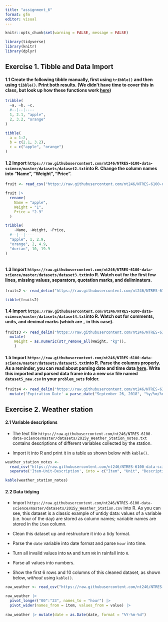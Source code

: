 ```yaml
---
title: "assignment_6"
format: gfm
editor: visual
---
```


```r
knitr::opts_chunk$set(warning = FALSE, message = FALSE)
```

```r
library(tidyverse)
library(knitr)
library(dplyr)
```

## Exercise 1. Tibble and Data Import

#### 1.1 Create the following tibble manually, first using `tribble()` and then using `tibble()`. Print both results. (We didn’t have time to cover this in class, but look up how these functions work [here](https://r4ds.had.co.nz/tibbles.html#creating-tibbles))

```r
tribble(
  ~a, ~b, ~c,
  #--|--|----
  1, 2.1, "apple",
  2, 3.2, "orange"
)
```

```r
tibble(
  a = 1:2,
  b = c(2.1, 3.2),
  c = c("apple", "orange")
) 
```

#### 1.2 Import `https://raw.githubusercontent.com/nt246/NTRES-6100-data-science/master/datasets/dataset2.txt`into R. Change the column names into “Name”, “Weight”, “Price”.

```r
fruit <- read_csv("https://raw.githubusercontent.com/nt246/NTRES-6100-data-science/master/datasets/dataset2.txt")
```

```r
fruit |> 
  rename(
    Name = "apple",
    Weight = "1",
    Price = "2.9"
  )

tribble(
    ~Name, ~Weight, ~Price,
  #--|--|----
  "apple", 1, 2.9,
  "orange", 2, 4.9,
  "durian", 10, 19.9
)
  
```

#### 1.3 Import `https://raw.githubusercontent.com/nt246/NTRES-6100-data-science/master/datasets/dataset3.txt`into R. Watch out for the first few lines, missing values, separators, quotation marks, and deliminaters.

```r
fruits2 <- read_delim("https://raw.githubusercontent.com/nt246/NTRES-6100-data-science/master/datasets/dataset3.txt",skip=2, delim=";", quote ="/", na = c("?", "Not Available", "NA"))

tibble(fruits2)
```

#### 1.4 Import `https://raw.githubusercontent.com/nt246/NTRES-6100-data-science/master/datasets/dataset4.txt`into R. Watch out for comments, units, and decimal marks (which are `,` in this case).

```r
fruits3 <- read_delim("https://raw.githubusercontent.com/nt246/NTRES-6100-data-science/master/datasets/dataset4.txt") |>  
  mutate(
    Weight = as.numeric(str_remove_all(Weight, "kg")),
    )
```

#### 1.5 Import `https://raw.githubusercontent.com/nt246/NTRES-6100-data-science/master/datasets/dataset5.txt`into R. Parse the columns properly. As a reminder, you can read about parsing date and time data [here](https://r4ds.had.co.nz/data-import.html#readr-datetimes). Write this imported and parsed data frame into a new csv file named `dataset5_new.csv` in your `problem_sets` folder.

```r
fruits4 <- read_delim("https://raw.githubusercontent.com/nt246/NTRES-6100-data-science/master/datasets/dataset5.txt") |> 
  mutate('Expiration Date' = parse_date("September 26, 2018", "%y/%m/%d"))
```

## Exercise 2. Weather station

#### 2.1 Variable descriptions

-   The text file `https://raw.githubusercontent.com/nt246/NTRES-6100-data-science/master/datasets/2015y_Weather_Station_notes.txt` contains descriptions of different variables collected by the station.

-   Import it into R and print it in a table as shown below with `kable()`.

```r
weather_station_notes <-
  read_csv("https://raw.githubusercontent.com/nt246/NTRES-6100-data-science/master/datasets/2015y_Weather_Station_notes.txt") |> 
  separate('Item-Unit-Description', into = c("Item", "Unit", "Description"), sep = "-")

kable(weather_station_notes)
```

#### 2.2 Data tidying

-   Import `https://raw.githubusercontent.com/nt246/NTRES-6100-data-science/master/datasets/2015y_Weather_Station.csv` into R. As you can see, this dataset is a classic example of untidy data: values of a variable (i.e. hour of the day) are stored as column names; variable names are stored in the `item` column.

-   Clean this dataset up and restructure it into a tidy format.

-   Parse the `date` variable into date format and parse `hour` into time.

-   Turn all invalid values into `NA` and turn `NR` in rainfall into `0`.

-   Parse all values into numbers.

-   Show the first 6 rows and 10 columns of this cleaned dataset, as shown below, *without* using `kable()`.

```r
raw_weather <- read_csv("https://raw.githubusercontent.com/nt246/NTRES-6100-data-science/master/datasets/2015y_Weather_Station.csv", col_types = cols(.default = "c"))

raw_weather |> 
  pivot_longer("00":"23", names_to = "hour") |> 
  pivot_wider(names_from = item, values_from = value) |> 
  
raw_weather |> mutate(date = as.Date(date, format = "%Y-%m-%d")

```
